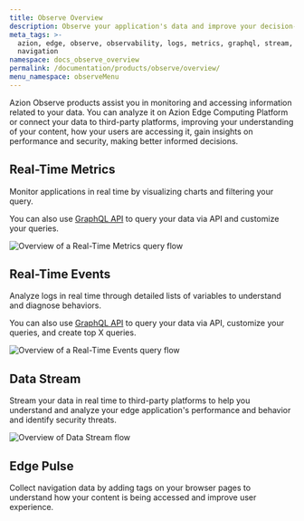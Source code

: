 ```yaml
---
title: Observe Overview
description: Observe your application's data and improve your decision-making process.
meta_tags: >-
  azion, edge, observe, observability, logs, metrics, graphql, stream,
  navigation
namespace: docs_observe_overview
permalink: /documentation/products/observe/overview/
menu_namespace: observeMenu
---
```



Azion Observe products assist you in monitoring and accessing information related to your data. You can analyze it on Azion Edge Computing Platform or connect your data to third-party platforms, improving your understanding of your content, how your users are accessing it, gain insights on performance and security, making better informed decisions.

## Real-Time Metrics

Monitor applications in real time by visualizing charts and filtering your query.

You can also use [GraphQL API](/en/documentation/devtools/graphql-api/overview/) to query your data via API and customize your queries.

![Overview of a Real-Time Metrics query flow](/assets/docs/images/uploads/real-time-metrics-overview.png)

<LinkButton link="/en/documentation/products/observe/monitor-applications/" label="go to monitor applications" severity="secondary" target="_blank" />

## Real-Time Events

Analyze logs in real time through detailed lists of variables to understand and diagnose behaviors.

You can also use [GraphQL API](/en/documentation/devtools/graphql-api/overview/) to query your data via API, customize your queries, and create top X queries.

![Overview of a Real-Time Events query flow](/assets//docs/images/uploads/real-time-events-overview.png)

<LinkButton link="/en/documentation/products/observe/analyze-logs/" label="go to analyze logs" severity="secondary" target="_blank" />

## Data Stream

Stream your data in real time to third-party platforms to help you understand and analyze your edge application's performance and behavior and identify security threats.

![Overview of Data Stream flow](/assets/docs/images/uploads/data-stream-overview.png)

<LinkButton link="/en/documentation/products/observe/stream-data/" label="go to stream data" severity="secondary" target="_blank" />

## Edge Pulse

Collect navigation data by adding tags on your browser pages to understand how your content is being accessed and improve user experience.

<LinkButton link="/en/documentation/products/guides/observe/analyze-navigation-data/" label="go collect navigation data" severity="secondary" target="_blank" /><br />

